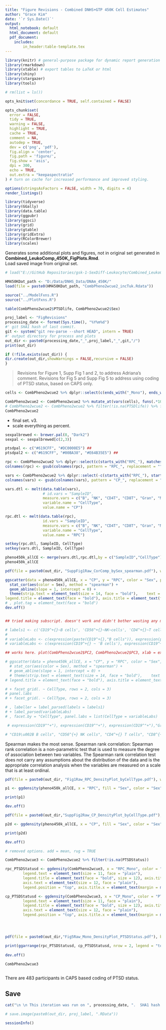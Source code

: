 ```yaml
---
title: "Figure Revisions - Combined DNHS+GTP 450K Cell Estimates"
author: "Grace Kim"
date: '`r Sys.Date()`'
output:
  html_notebook: default
  html_document: default
  pdf_document: 
    includes:
        in_header:table-template.tex
---
```



```r

library(knitr) # general-purpose package for dynamic report generation in R.
library(rmarkdown)
library(xtable) # export tables to LaTeX or html
library(shiny)
library(stargazer)
library(tools)

# rm(list = ls())

opts_knit$set(concordance = TRUE, self.contained = FALSE)

opts_chunk$set(
  error = FALSE,
  tidy = TRUE,
  warning = FALSE,
  highlight = TRUE,
  cache = TRUE,
  comment = NA,
  autodep = TRUE,
  dev = c('png', 'pdf'),
  fig.align = 'center',
  fig.path = 'figure/',
  fig.show = 'asis',
  dpi = 300,
  echo = TRUE,
  out.extra = "keepaspectratio"
) # turn on cache for increased performance and improved styling.

options(stringsAsFactors = FALSE, width = 70, digits = 4)
render_listings()

library(tidyverse)
library(GGally)
library(data.table)
library(ggpubr)
library(ggsci)
library(grid)
library(gtable)
library(gridExtra)
library(RColorBrewer)
library(scales)

```

Generates some additional plots and figures, not in original set generated in **Combined_LeukoComp_450K_FigPlots.Rmd**.  
Load saved image from original set.  

```r

# load("E://GitHub Repositories/gsk-1-SexDiff-Leukocyte/Combined_LeukoComp/20181119_Combined_LeukoComp_450K_Figures_Plots_930ea9a/Combined_LeukoComp_450K_Figures_Plots.RData")

HM450KDat_path <- "D:/Data/DNHS_Data/DNAm_450K/"
load(file = paste0(HM450KDat_path, "CombPheno2wcue2_incTuk.Rdata"))

source("../ModelFxns.R")
source("../PlotFxns.R")

table(CombPheno2wcue2$PTSDlife, CombPheno2wcue2$Sex)

```

```r

proj_label <- "FigRevisions"
processing_date <- format(Sys.time(), "%Y%m%d")
#' git SHA1 hash of last commit.
git <- system("git rev-parse --short HEAD", intern = TRUE)
#' output directory for process and plots
out_dir <- paste0(processing_date,"_",proj_label,"_",git,"/")
print(out_dir)

if (!file.exists(out_dir)) {
dir.create(out_dir,showWarnings = FALSE,recursive = FALSE)
}

```

> Revisions for Figure 1, Supp Fig 1 and 2, to address Adriana's comment. 
> Revisions for Fig 5 and Supp Fig 5 to address using coding of PTSD status, based on CAPS only.  


```r

cells <- CombPheno2wcue2 %>% dplyr::select(c(ends_with("_Mono"), ends_with("_Gran"), ends_with("_CD4T"), ends_with("_CD8T"), ends_with("_NK"), ends_with("_B", ignore.case = FALSE))) %>% dplyr::select(-starts_with("CBS_")) %>% colnames()

CombPheno2wcue2 <- CombPheno2wcue2 %>% mutate_at(vars(cells), funs(.*100)) %>% filter(!is.na(PTSDlife)) 
# CombPheno2wcue2 <- CombPheno2wcue2 %>% filter(!is.na(PTSDlife)) %>% filter(!Basename %in% knownhiv$Basename)
CombPheno2wcue2

```

- final set. v3. 
- scale everything as percent.

```r

sexpalbrewed <- brewer.pal(8, "Dark2")
sexpal <- sexpalbrewed[c(2,3)]

ptsdpal <- c("#619CFF", "#DC0000E5") ## 
ptsdpal2 <- c("#619CFF", "#00BA38", "#E64B35E5") ## 

```


```r

rpc <- CombPheno2wcue2 %>% dplyr::select(c(starts_with("RPC_"), matches("SampleID")))
colnames(rpc) <- gsub(colnames(rpc), pattern = "RPC_", replacement = "")

vars <- CombPheno2wcue2 %>% dplyr::select(-c(starts_with("RPC_"), starts_with("CBS_")))
colnames(vars) <- gsub(colnames(vars), pattern = "CP_", replacement = "")

vars.dtl <- melt(data.table(vars), 
                 # id.vars = "SampleID", 
                 measure.vars = c("B", "NK", "CD4T", "CD8T", "Gran", "Mono"), 
                 variable.name = "CellType", 
                 value.name = "CP")

rpc.dtl <- melt(data.table(rpc), 
                 id.vars = "SampleID", 
                 measure.vars = c("B", "NK", "CD4T", "CD8T", "Gran", "Mono"), 
                 variable.name = "CellType", 
                 value.name = "RPC")

setkey(rpc.dtl, SampleID, CellType)
setkey(vars.dtl, SampleID, CellType)

pheno450k_allCE <- merge(vars.dtl,rpc.dtl,by = c("SampleID","CellType"))
pheno450k_allCE

```


```r

pdf(file = paste0(out_dir, "SuppFig1Raw_CorComp_bySex_spearman.pdf"), width = 9, height = 5, title = paste0("SuppFig1_CorComp_spearman"), bg = "transparent")

ggscatter(data = pheno450k_allCE, x = "CP", y = "RPC", color = "Sex", palette = sexpal, point = TRUE, facet.by = "CellType", panel.labs = list(CellType = c("CD19+ B cells", "CD56+ NK cells", "CD4+ T cells", "CD8+ T cells", "Granulocytes", "CD14+ monocytes")), add = "reg.line", conf.int = TRUE, size = 1) +
  stat_cor(aes(color = Sex), method = "spearman") +
  geom_abline(slope = 1, intercept = 0) +
  theme(strip.text = element_text(size = 14, face = "bold"),    text = element_text(size = 14, face = "bold"),
legend.title = element_text(face = "bold"), axis.title = element_text(face = "bold"), axis.text = element_text(face = "plain", size = 12), legend.position = "right", axis.title.x = element_text(margin = margin(0.5, 0, 0, 0, unit = "cm")), axis.title.y = element_text(margin = margin(0, 0.5, 0, 0, unit = "cm")))
# , plot.tag = element_text(face = "bold")
dev.off()


## tried making subscript. doesn't work and didn't bother wasting any more time.

# labels1 <- c('CD19^+{}~B cells', 'CD56^+{}~NK~cells', 'CD4^+{}~T cells', 'CD8^+{}~T cells', 'Granulocytes', 'CD14^+{}~monocytes')
# 
# variableLabs <- c(expression(paste(CD19^+{},"B cells")), expression(paste(CD56^+{},"NK cells")), expression(paste(CD4^+{},"Tcells")), expression(paste(CD8^+{},"T cells")), "Granulocytes", expression(paste(CD14^+{},"monocytes")))
# variableLabs <- c(expression(CD19^+{} ~ 'B cells'), expression(CD19^+{} ~ 'B cells'), expression(CD19^+{} ~ 'B cells'), expression(CD19^+{} ~ 'B cells'), "Granulocytes", expression(CD19^+{} ~ 'B cells'))

## works here. plot(CombPheno2wcue2$PC2, CombPheno2wcue2$PC3, xlab = expression(CD19^+{} ~ 'B cells'))

# ggscatter(data = pheno450k_allCE, x = "CP", y = "RPC", color = "Sex", palette = sexpal, point = TRUE, facet.by = "CellType", panel.labs = list(CellType = label_parsed(labels = labels1)), add = "reg.line", conf.int = TRUE, size = 1) +
  # stat_cor(aes(color = Sex), method = "spearman") +
  # geom_abline(slope = 1, intercept = 0) +
  # theme(strip.text = element_text(size = 14, face = "bold"),    text = element_text(size = 14, face = "bold"),
# legend.title = element_text(face = "bold"), axis.title = element_text(face = "bold"), axis.text = element_text(face = "plain", size = 12), legend.position = "right", axis.title.x = element_text(margin = margin(0.5, 0, 0, 0, unit = "cm")), axis.title.y = element_text(margin = margin(0, 0.5, 0, 0, unit = "cm"))) 

# + facet_grid(. ~ CellType, rows = 2, cols = 3)
# panel.labs
# + facet_grid(. ~ CellType, rows = 2, cols = 3)

# , labeller = label_parsed(labels = labels1)
# + label_parsed(variableLabs)
# , facet.by = "CellType", panel.labs = list(CellType = variableLabs)

 # expression(CD19^"+"), expression(CD19^"+"), expression(CD19^"+"),"Granulocytes", expression(CD14^"+")))

# "CD19\u002B B cells", "CD56^{+} NK cells", "CD4^+{} T cells", "CD8^{+} T cells", "Granulocytes", "CD14^{+} monocytes"
```

Spearman makes the most sense. 
Spearman rank correlation: Spearman rank correlation is a non-parametric test that is used to measure the degree of association between two variables.  The Spearman rank correlation test does not carry any assumptions about the distribution of the data and is the appropriate correlation analysis when the variables are measured on a scale that is at least ordinal.

```r

pdf(file = paste0(out_dir, "Fig1Raw_RPC_DensityPlot_byCellType.pdf"), width = 9, height = 5, title = paste0("Fig1Raw_RPC_Density_byCellType"), bg = "transparent")

p1 <- ggdensity(pheno450k_allCE, x = "RPC", fill = "Sex", color = "Sex", palette = sexpal, facet.by = "CellType", panel.labs = list(CellType = c("CD19+ B cells", "CD56+ NK cells", "CD4+ T cells", "CD8+ T cells", "Granulocytes", "CD14+ monocytes")), alpha = 0.5) + theme(strip.text = element_text(face = "bold", size = 12), legend.text = element_text(size = 11, face = "plain"), legend.title = element_text(face = "bold", size = 12), axis.title = element_text(size = 12, face = "bold"), axis.text = element_text(size = 12, face = "plain"), legend.position = "bottom", axis.title.x = element_text(margin = margin(0.23, 0, 0, 0, unit = "cm")))

print(p1)

dev.off()

pdf(file = paste0(out_dir,"SuppFig2Raw_CP_DensityPlot_byCellType.pdf"), width = 9, height = 5, title = paste0("SuppFig2Raw_CP_DensityPlot_byCellType"), bg = "transparent")

p2d <- ggdensity(pheno450k_allCE, x = "CP", fill = "Sex", color = "Sex", palette = sexpal, facet.by = "CellType", panel.labs = list(CellType = c("CD19+ B cells", "CD56+ NK cells", "CD4+ T cells", "CD8+ T cells", "Granulocytes", "CD14+ monocytes")), alpha = 0.5) + theme(strip.text = element_text(face = "bold", size = 12), legend.text = element_text(size = 11, face = "plain"), legend.title = element_text(face = "bold", size = 12), axis.title = element_text(size = 12, face = "bold"), axis.text = element_text(size = 12, face = "plain"), legend.position = "bottom", axis.title.x = element_text(margin = margin(0.23, 0, 0, 0, unit = "cm")))

print(p2d)

dev.off()

# removed options. add = mean, rug = TRUE

```


```r

CombPheno2wcue3 <- CombPheno2wcue2 %>% filter(!is.na(PTSDStatus))

rpc_PTSDStatusd <- ggdensity(CombPheno2wcue3, x = "RPC_Mono", color = "PTSDStatus", fill = "PTSDStatus", palette = ptsdpal2, facet.by = "Sex", alpha = 0.4, rug = TRUE, legend.title = "PTSD Status", xlab = "RPC Mono") + theme(strip.text = element_text(face = "bold", size = 12),
        legend.text = element_text(size = 11, face = "plain"),
        legend.title = element_text(face = "bold", size = 12), axis.title = element_text(size = 12, face = "bold"),
        axis.text = element_text(size = 12, face = "plain"),
        legend.position = "top", axis.title.x = element_text(margin = margin(0.23, 0, 0, 0, unit = "cm")))

cp_PTSDStatusd <- ggdensity(CombPheno2wcue3, x = "CP_Mono", color = "PTSDStatus", fill = "PTSDStatus", palette = ptsdpal2, facet.by = "Sex", alpha = 0.4, rug = TRUE, legend.title = "PTSD Status", xlab = "CP Mono")  + theme(strip.text = element_text(face = "bold", size = 12),
        legend.text = element_text(size = 11, face = "plain"),
        legend.title = element_text(face = "bold", size = 12), axis.title = element_text(size = 12, face = "bold"),
        axis.text = element_text(size = 12, face = "plain"),
        legend.position = "top", axis.title.x = element_text(margin = margin(0.23, 0, 0, 0, unit = "cm")))




pdf(file = paste0(out_dir,"Fig5Raw_Mono_DensityPlot_PTSDStatus.pdf"), bg = "transparent", width = 6.5, height = 7.5)

print(ggarrange(rpc_PTSDStatusd, cp_PTSDStatusd, nrow = 2, legend = "top"))
  
dev.off()

CombPheno2wcue3
  
```

There are 483 participants in CAPS based coding of PTSD status.  

## Save

```r

cat("\n \n This iteration was run on ", processing_date, ".  SHA1 hash for last git commit is ", git, ". \n \n ", sep = "")

```

```r

# save.image(paste0(out_dir, proj_label, ".RData"))

sessionInfo()

```

